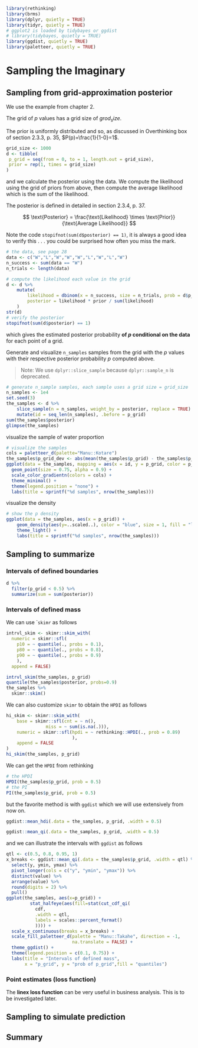 ```r
library(rethinking)
library(brms)
library(dplyr, quietly = TRUE)
library(tidyr, quietly = TRUE)
# ggplot2 is loaded by tidybayes or ggdist
# library(tidybayes, quietly = TRUE)
library(ggdist, quietly = TRUE)
library(paletteer, quietly = TRUE)
```

# Sampling the Imaginary {#sampling}

## Sampling from grid-approximation posterior

We use the example from chapter 2.

The grid of $p$ values has a grid size of $grod_size$.

The prior is uniformly  distributed and so, as discussed in Overthinking box of section 2.3.3, p. 35, $P(p)=\frac{1}{1-0}=1$.

```r
grid_size <- 1000
d <- tibble(
 p_grid = seq(from = 0, to = 1, length.out = grid_size),
 prior = rep(1, times = grid_size)
)

```


and we calculate the posterior using the data. We compute the likelihood
using the grid of priors from above, then compute the average likelihood
which is the sum of the likelihood.

The posterior is defined in detailed in section 2.3.4, p. 37.

$$
\text{Posterior} = 
 \frac{\text{Likelihood} \times \text{Prior}}
  {\text{Average Likelihood}}
$$

Note the code `stopifnot(sum(d$posterior) == 1)`, it is always a good idea
to verify this . . . you could be surprised how often you miss the mark.

```r
# the data, see page 28
data <- c("W","L","W","W","W","L","W","L","W")
n_success <- sum(data == "W")
n_trials <- length(data)

# compute the likelihood each value in the grid
d <- d %>%
    mutate(
        likelihood = dbinom(x = n_success, size = n_trials, prob = d$p_grid),
        posterior = likelihood * prior / sum(likelihood)
    )
str(d)
# verify the posterior
stopifnot(sum(d$posterior) == 1)
```

which gives the estimated posterior probability **of $p$ conditional on the data**
for each point of a grid.

Generate and visualize `n_samples` samples from the grid with the $p$ values
with their respective posterior probability $p$ computed above.

> Note: We use `dplyr::slice_sample` because `dplyr::sample_n` is deprecated.


```r
# generate n_sample samples, each sample uses a grid size = grid_size
n_samples <- 1e4
set.seed(3)
the_samples <- d %>%
    slice_sample(n = n_samples, weight_by = posterior, replace = TRUE) %>%
    mutate(id = seq_len(n_samples), .before = p_grid)
sum(the_samples$posterior)
glimpse(the_samples)
```

visualize the sample of water proportion

```r
# visualize the samples
cols = paletteer_d(palette="Manu::Kotare")
the_samples$p_grid_dev <- abs(mean(the_samples$p_grid) - the_samples$p_grid)
ggplot(data = the_samples, mapping = aes(x = id, y = p_grid, color = p_grid_dev)) +
  geom_point(size = 0.75, alpha = 0.9) +
  scale_color_gradientn(colors = cols) +
  theme_minimal() +
  theme(legend.position = "none") +
  labs(title = sprintf("%d samples", nrow(the_samples)))
```

visualize the density

```r
# show the p density
ggplot(data = the_samples, aes(x = p_grid)) +
    geom_density(aes(y=..scaled..), color = "blue", size = 1, fill = "lightblue") +
    theme_light() +
    labs(title = sprintf("%d samples", nrow(the_samples)))
```


## Sampling to summarize

### Intervals of defined boundaries


```r
d %>%
  filter(p_grid < 0.5) %>%
  summarize(sum = sum(posterior))
```


### Intervals of defined mass

We can use ``skimr` as follows

```r
intrvl_skim <- skimr::skim_with(
  numeric = skimr::sfl(
    p10 = ~ quantile(., probs = 0.1),
    p80 = ~ quantile(., probs = 0.8),
    p90 = ~ quantile(., probs = 0.9)
    ), 
  append = FALSE)

intrvl_skim(the_samples, p_grid)
quantile(the_samples$posterior, probs=0.9)
the_samples %>%
  skimr::skim()
```



We can also customize `skimr` to obtain the `HPDI` as follows

```r
hi_skim <- skimr::skim_with(
    base = skimr::sfl(cnt = ~ n(),
               miss = ~ sum(is.na(.))),
    numeric = skimr::sfl(hpdi = ~ rethinking::HPDI(., prob = 0.89)
                         ),
    append = FALSE
)
hi_skim(the_samples, p_grid)
```

We can get the `HPDI` from rethinking

```r
# the HPDI
HPDI(the_samples$p_grid, prob = 0.5)
# the PI
PI(the_samples$p_grid, prob = 0.5)
```
but the favorite method is with `ggdist` which we will use extensively from now
on.

```r
ggdist::mean_hdi(.data = the_samples, p_grid, .width = 0.5)
```

```r
ggdist::mean_qi(.data = the_samples, p_grid, .width = 0.5)
```

and we can illustrate the intervals with `ggdist` as follows

```r
qtl <- c(0.5, 0.8, 0.95, 1)
x_breaks <- ggdist::mean_qi(.data = the_samples$p_grid, .width = qtl) %>%
  select(y, ymin, ymax) %>%
  pivot_longer(cols = c("y", "ymin", "ymax")) %>%
  distinct(value) %>%
  arrange(value) %>%
  round(digits = 2) %>%
  pull()
ggplot(the_samples, aes(x=p_grid)) +
         stat_halfeye(aes(fill=stat(cut_cdf_qi(
           cdf,
           .width = qtl,
           labels = scales::percent_format()
           )))) +
  scale_x_continuous(breaks = x_breaks) +
  scale_fill_paletteer_d(palette = "Manu::Takahe", direction = -1,
                         na.translate = FALSE) +
  theme_ggdist() +
  theme(legend.position = c(0.1, 0.75)) +
  labs(title = "Intervals of defined mass",
       x = "p_grid", y = "prob of p_grid",fill = "quantiles")
```




### Point estimates (loss function)

The **linex loss function** can be very useful in business analysis. This is to be
investigated later.

## Sampling to simulate prediction

## Summary
